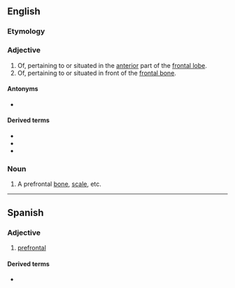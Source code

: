 {{also|préfrontal}}
==English==

===Etymology===
{{prefix|en|pre|frontal}}

===Adjective===
{{en-adj}}

# Of, pertaining to or situated in the [[anterior]] part of the [[frontal lobe]].
# Of, pertaining to or situated in front of the [[frontal bone]].

====Antonyms====
* {{l|en|postfrontal}}

====Derived terms====
* {{l|en|prefrontal cortex}}
* {{l|en|prefrontal lobotomy}}
* {{l|en|prefrontally}}

===Noun===
{{en-noun}}

# A prefrontal [[bone]], [[scale]], etc.

----

==Spanish==

===Adjective===
{{es-adj-old|pl=prefrontales}}

# [[#English|prefrontal]]

====Derived terms====
* {{l|es|corteza prefrontal}}